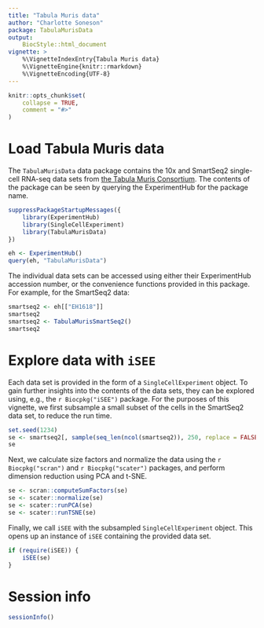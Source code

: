 ```yaml
---
title: "Tabula Muris data"
author: "Charlotte Soneson"
package: TabulaMurisData
output: 
    BiocStyle::html_document
vignette: >
    %\VignetteIndexEntry{Tabula Muris data}
    %\VignetteEngine{knitr::rmarkdown}
    %\VignetteEncoding{UTF-8}
---
```


```r
knitr::opts_chunk$set(
    collapse = TRUE,
    comment = "#>"
)
```

# Load Tabula Muris data

The `TabulaMurisData` data package contains the 10x and SmartSeq2 single-cell
RNA-seq data sets from [the Tabula Muris
Consortium](http://tabula-muris.ds.czbiohub.org/). The contents of the package
can be seen by querying the ExperimentHub for the package name.

```r
suppressPackageStartupMessages({
    library(ExperimentHub)
    library(SingleCellExperiment)
    library(TabulaMurisData)
})

eh <- ExperimentHub()
query(eh, "TabulaMurisData")
```

The individual data sets can be accessed using either their ExperimentHub
accession number, or the convenience functions provided in this package. For
example, for the SmartSeq2 data:

```r
smartseq2 <- eh[["EH1618"]]
smartseq2
smartseq2 <- TabulaMurisSmartSeq2()
smartseq2
```

# Explore data with `iSEE`

Each data set is provided in the form of a `SingleCellExperiment` object. To
gain further insights into the contents of the data sets, they can be explored
using, e.g., the `r Biocpkg("iSEE")` package. For the purposes of this vignette,
we first subsample a small subset of the cells in the SmartSeq2 data set, to
reduce the run time.

```r
set.seed(1234)
se <- smartseq2[, sample(seq_len(ncol(smartseq2)), 250, replace = FALSE)]
se
```

Next, we calculate size factors and normalize the data using the 
`r Biocpkg("scran")` and `r Biocpkg("scater")` packages, and  perform dimension
reduction using PCA and t-SNE.

```r
se <- scran::computeSumFactors(se)
se <- scater::normalize(se)
se <- scater::runPCA(se)
se <- scater::runTSNE(se)
```

Finally, we call `iSEE` with the subsampled `SingleCellExperiment` object. This
opens up an instance of `iSEE` containing the provided data set.

```r
if (require(iSEE)) {
    iSEE(se)
}
```

# Session info

```r
sessionInfo()
```

